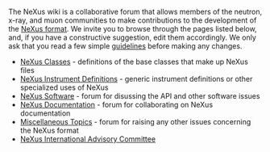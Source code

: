 The NeXus wiki is a collaborative forum that allows members of the neutron, x-ray, and muon communities to make contributions to the development of the [http://www.nexus.anl.gov/ NeXus format]. We invite you to browse through the pages listed below, and, if you have a constructive suggestion, edit them accordingly. We only ask that you read a few simple [[Help:Guidelines|guidelines]] before making any changes.

*[[Classes|NeXus Classes]] - definitions of the base classes that make up NeXus files
*[[Instruments|NeXus Instrument Definitions]] - generic instrument definitions or other specialized uses of NeXus
*[[Software|NeXus Software]] - forum for disussing the API and other software issues
*[[Documentation|NeXus Documentation]] - forum for collaborating on NeXus documentation
*[[Miscellaneous|Miscellaneous Topics]] - forum for raising any other issues concerning the NeXus format
*[[NIAC|NeXus International Advisory Committee]]